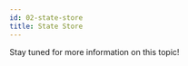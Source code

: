 ```yaml
---
id: 02-state-store
title: State Store
---
```


Stay tuned for more information on this topic!

[//]: # 'State store (raw/hooks)'
[//]: # '- introduction- a central source of truth, core parts working with store, exposed to use by SDKs (React/RN/Angular, or React bindings).'
[//]: # '- Code examples- what does the integ. gain from code (with hooks/raw)'
